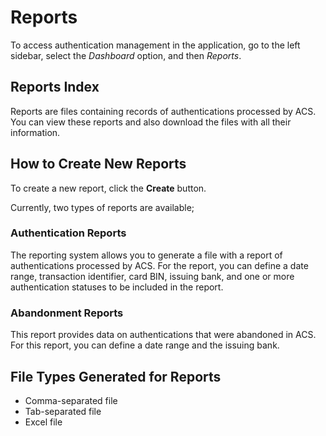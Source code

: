 # Reports

To access authentication management in the application, go to the left sidebar, select the *Dashboard* option, and then *Reports*.

## Reports Index

Reports are files containing records of authentications processed by ACS. You can view these reports and also download the files with all their information.

## How to Create New Reports

To create a new report, click the **Create** button.

Currently, two types of reports are available;

### Authentication Reports

The reporting system allows you to generate a file with a report of authentications processed by ACS. For the report, you can define a date range, transaction identifier, card BIN, issuing bank, and one or more authentication statuses to be included in the report.

### Abandonment Reports

This report provides data on authentications that were abandoned in ACS. For this report, you can define a date range and the issuing bank.

## File Types Generated for Reports
- Comma-separated file
- Tab-separated file
- Excel file
